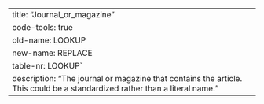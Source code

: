 ---
title: "Journal_or_magazine"
code-tools: true
old-name: LOOKUP
new-name: REPLACE
table-nr: LOOKUP`
description: "The journal or magazine that contains the article. This could be a standardized rather than a literal name."
---
